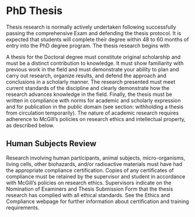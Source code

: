 # PhD Thesis

Thesis research is normally actively undertaken following successfully passing the comprehensive Exam and defending the thesis protocol. It is expected that students will complete their degree within 48 to 60 months of entry into the PhD degree program. The thesis research begins with 

A thesis for the Doctoral degree must constitute original scholarship and must be a distinct contribution to knowledge. It must show familiarity with previous work in the field and must demonstrate your ability to plan and carry out research, organize results, and defend the approach and conclusions in a scholarly manner. The research presented must meet current standards of the discipline and clearly demonstrate how the research advances knowledge in the field. Finally, the thesis must be written in compliance with norms for academic and scholarly expression and for publication in the public domain (see section: withholding a thesis from circulation temporarily). The nature of academic research requires adherence to McGill’s policies on research ethics and intellectual property, as described below.

## Human Subjects Review
Research involving human participants, animal subjects, micro-organisms, living cells, other biohazards, and/or radioactive materials must have had the appropriate compliance certification. Copies of any certificates of compliance must be retained by the supervisor and student in accordance with McGill’s policies on research ethics. Supervisors indicate on the Nomination of Examiners and Thesis Submission Form that the thesis research has complied with all ethical standards. See the Ethics and Compliance webpage for further information about certification and training requirements.